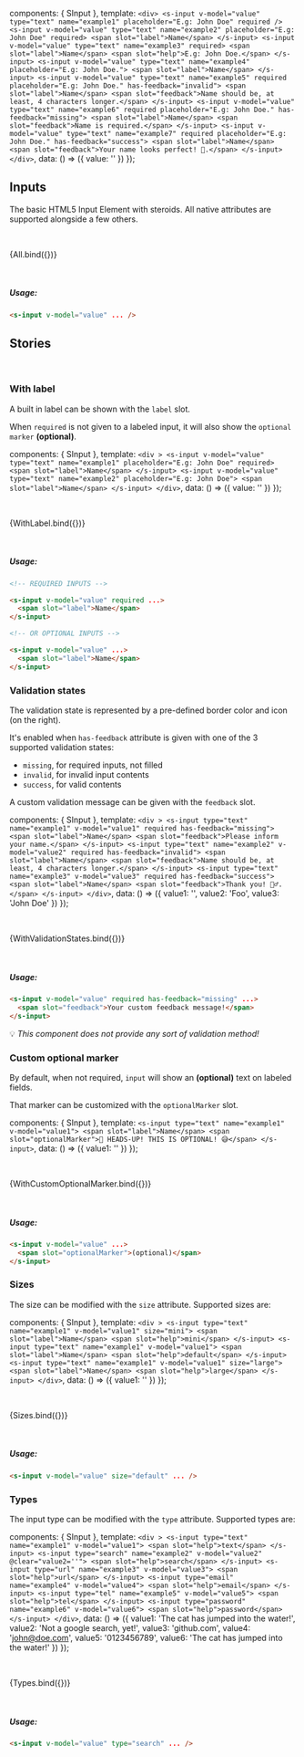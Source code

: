 
<Meta title='Components/Input' component={SInput} />

<style>{`
   .m-input-wrapper {
     display: block;
     margin-bottom: 8px;
   }
   .m-input-wrapper > code {
     display: block;
     margin-top: 8px;
     padding: 0 8px;
   }
`}</style>

  components: { SInput },
  template: `
    <div>
      <s-input v-model="value" type="text" name="example1" placeholder="E.g: John Doe" required />
      <s-input v-model="value" type="text" name="example2" placeholder="E.g: John Doe" required>
        <span slot="label">Name</span>
      </s-input>
      <s-input v-model="value" type="text" name="example3" required>
        <span slot="label">Name</span>
        <span slot="help">E.g: John Doe.</span>
      </s-input>
      <s-input v-model="value" type="text" name="example4" placeholder="E.g: John Doe.">
        <span slot="label">Name</span>
      </s-input>
      <s-input v-model="value" type="text" name="example5" required placeholder="E.g: John Doe." has-feedback="invalid">
        <span slot="label">Name</span>
        <span slot="feedback">Name should be, at least, 4 characters longer.</span>
      </s-input>
      <s-input v-model="value" type="text" name="example6" required placeholder="E.g: John Doe." has-feedback="missing">
        <span slot="label">Name</span>
        <span slot="feedback">Name is required.</span>
      </s-input>
      <s-input v-model="value" type="text" name="example7" required placeholder="E.g: John Doe." has-feedback="success">
        <span slot="label">Name</span>
        <span slot="feedback">Your name looks perfect! 🎉.</span>
      </s-input>
    </div>
  `,
  data: () => ({
    value: ''
  })
});

## Inputs

The basic HTML5 Input Element with steroids. All native attributes are supported alongside a few others.

<br />

<Story name='All'>{All.bind({})}</Story>

<p>
  <br />
</p>

##### Usage:

```html
<s-input v-model="value" ... />
```

<ArgsTable of={SInput} />

## Stories

<br />

### With label

A built in label can be shown with the `label` slot.

When `required` is not given to a labeled input, it will also show the `optional marker` **(optional)**.

  components: { SInput },
  template: `
    <div >
      <s-input v-model="value" type="text" name="example1" placeholder="E.g: John Doe" required>
        <span slot="label">Name</span>
      </s-input>
      <s-input v-model="value" type="text" name="example2" placeholder="E.g: John Doe">
        <span slot="label">Name</span>
      </s-input>
    </div>
  `,
  data: () => ({
    value: ''
  })
});

<br />

<Story name='With label'>{WithLabel.bind({})}</Story>

<br />

##### Usage:

```html
<!-- REQUIRED INPUTS -->

<s-input v-model="value" required ...>
  <span slot="label">Name</span>
</s-input>

<!-- OR OPTIONAL INPUTS -->

<s-input v-model="value" ...>
  <span slot="label">Name</span>
</s-input>
```

### Validation states

The validation state is represented by a pre-defined border color and icon (on the right).

It's enabled when `has-feedback` attribute is given with one of the 3 supported validation states:

- `missing`, for required inputs, not filled
- `invalid`, for invalid input contents
- `success`, for valid contents

A custom validation message can be given with the `feedback` slot.

  components: { SInput },
  template: `
    <div >
      <s-input type="text" name="example1" v-model="value1" required has-feedback="missing">
        <span slot="label">Name</span>
        <span slot="feedback">Please inform your name.</span>
      </s-input>
      <s-input type="text" name="example2" v-model="value2" required has-feedback="invalid">
        <span slot="label">Name</span>
        <span slot="feedback">Name should be, at least, 4 characters longer.</span>
      </s-input>
      <s-input type="text" name="example3" v-model="value3" required has-feedback="success">
        <span slot="label">Name</span>
        <span slot="feedback">Thank you! 🙇‍♂️.</span>
      </s-input>
    </div>
  `,
  data: () => ({
    value1: '',
    value2: 'Foo',
    value3: 'John Doe'
  })
});

<br />

<Story name='Validation states'>{WithValidationStates.bind({})}</Story>

<br />

##### Usage:

```html
<s-input v-model="value" required has-feedback="missing" ...>
  <span slot="feedback">Your custom feedback message!</span>
</s-input>
```

💡 _This component does not provide any sort of validation method!_

### Custom optional marker

By default, when not required, `input` will show an **(optional)** text on labeled fields.

That marker can be customized with the `optionalMarker` slot.

  components: { SInput },
  template: `
    <s-input type="text" name="example1" v-model="value1">
      <span slot="label">Name</span>
      <span slot="optionalMarker">🚨 HEADS-UP! THIS IS OPTIONAL! 😅</span>
    </s-input>
  `,
  data: () => ({
    value1: ''
  })
});

<br />

<Story name='Custom optional marker'>{WithCustomOptionalMarker.bind({})}</Story>

<br />

##### Usage:

```html
<s-input v-model="value" ...>
  <span slot="optionalMarker">(optional)</span>
</s-input>
```

### Sizes

The size can be modified with the `size` attribute. Supported sizes are:

  components: { SInput },
  template: `
    <div >
      <s-input type="text" name="example1" v-model="value1" size="mini">
        <span slot="label">Name</span>
        <span slot="help">mini</span>
      </s-input>
      <s-input type="text" name="example1" v-model="value1">
        <span slot="label">Name</span>
        <span slot="help">default</span>
      </s-input>
      <s-input type="text" name="example1" v-model="value1" size="large">
        <span slot="label">Name</span>
        <span slot="help">large</span>
      </s-input>
    </div>
  `,
  data: () => ({
    value1: ''
  })
});

<br />

<Story name='Sizes'>{Sizes.bind({})}</Story>

<br />

##### Usage:

```html
<s-input v-model="value" size="default" ... />
```

### Types

The input type can be modified with the `type` attribute. Supported types are:

  components: { SInput },
  template: `
    <div >
      <s-input type="text" name="example1" v-model="value1">
        <span slot="help">text</span>
      </s-input>
      <s-input type="search" name="example2" v-model="value2" @clear="value2=''">
        <span slot="help">search</span>
      </s-input>
      <s-input type="url" name="example3" v-model="value3">
        <span slot="help">url</span>
      </s-input>
      <s-input type="email" name="example4" v-model="value4">
        <span slot="help">email</span>
      </s-input>
      <s-input type="tel" name="example5" v-model="value5">
        <span slot="help">tel</span>
      </s-input>
      <s-input type="password" name="example6" v-model="value6">
        <span slot="help">password</span>
      </s-input>
    </div>
  `,
  data: () => ({
    value1: 'The cat has jumped into the water!',
    value2: 'Not a google search, yet!',
    value3: 'github.com',
    value4: 'john@doe.com',
    value5: '0123456789',
    value6: 'The cat has jumped into the water!'
  })
});

<br />

<Story name='Types'>{Types.bind({})}</Story>

<br />

##### Usage:

```html
<s-input v-model="value" type="search" ... />
```
